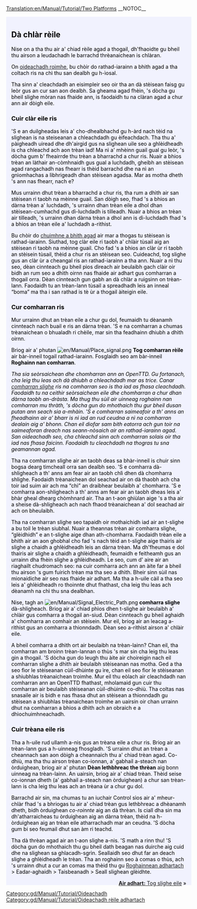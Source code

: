 [[Translation:en/Manual/Tutorial/Two Platforms]]
__NOTOC__

{{en/Manual/Tutorial/Tabs|3|1
|gd/Manual/Tutorial/Dà clàr rèile|1. Dà chlàr<!--
-->|gd/Manual/Tutorial/Dà shlighe rèile|2. Dà shlighe<!--
-->|gd/Manual/Tutorial/Lìonra bunasach|3. Lìonra bunasach}}
<div style="padding:.5em 1em 1em 1em; border-top:none; background-color:#f1f2fe; color:#000;">
{{gd/Manual/Tutorial/Oideachadh}}
== Dà chlàr rèile ==
Nise on a tha thu air a' chiad rèile agad a thogail, dh'fhaoidte gu bheil thu airson a leudachadh le barrachd thrèanaichean is chlàran.

On [[gd/Manual/Tutorial/Main Page|oideachadh roimhe]], bu chòir do rathad-iarainn a bhith agad  a tha coltach ris na chì thu san dealbh gu h-ìosal.
{{en/Manual/Phototable|[[File:gd/Manual/Tutorial/Tutorial single track.png]]|Dà stèisean, slighe-iarainn is trèan|none}}

Tha sinn a' cleachdadh an eisimpleir seo oir tha an dà stèisean faisg gu leòr gus an cur san aon dealbh. Sa gheama agad fhèin, 's dòcha gu bheil slighe mòran nas fhaide ann, is faodaidh tu na clàran agad a chur ann air dòigh eile.

=== Cuir clàr eile ris ===
'S e an duilgheadas leis a' cho-dhealbhachd gu h-àrd nach tèid na slighean is na steiseanan a chleachdadh gu èifeachdach. Tha thu a' pàigheadh uiread dhe dh'airgid gus na slighean uile seo a ghlèidheadh is cha chleachd ach aon trèan iad! Ma nì a' mhèinn guail gual gu leòr, 's dòcha gum b' fheairrde thu trèan a bharrachd a chur ris. Nuair a bhios trèan an làthair an-còmhnaidh gus gual a luchdadh, gheibh an stèisean agad rangachadh nas fhearr is thèid barrachd dhe na nì an gnìomhachas a lìbhrigeadh dhan stèisean agadsa. Mar as motha dheth 's ann nas fhearr, nach e?

Mus urrainn dhut trèan a bharrachd a chur ris, tha rum a dhìth air san stèisean ri taobh na mèinne guail. San dòigh seo, fhad 's a bhios an dàrna trèan a' luchdadh, 's urrainn dhan trèan eile a dhol dhan stèisean-cumhachd gus dì-luchdadh is tilleadh. Nuair a bhios an trèan air tilleadh, 's urrainn dhan dàrna trèan a dhol ann is dì-luchdadh fhad 's a bhios an trèan eile a' luchdadh a-rithist.

Bu chòir do [[gd/Manual/Tutorial/Trèanaichean|chuimhne a bhith agad]] air mar a thogas tu stèisean is rathad-iarainn. Siuthad, tog clàr eile ri taobh a' chlàir tùsail aig an stèisean ri taobh na mèinne guail. Cho fad 's a bhios an clàr ùr ri taobh an stèisein tùsail, thèid a chur ris an stèisean seo. Cuideachd, tog slighe gus an clàr ùr a cheangal ris an rathad-iarainn a tha ann. Nuair a nì thu seo, dèan cinnteach gu bheil pìos dìreach air beulaibh gach clàir oir bidh an rum seo a dhìth oirnn nas fhaide air adhart gus comharran a thogail orra. Dèan cinnteach gun gabh an dà chlàr a ruigsinn on trèan-lann. Faodaidh tu an trèan-lann tùsail a spreadhadh leis an inneal “boma” ma tha i san rathad is tè ùr a thogail àiteigin eile.

=== Cur comharran ris ===
Mur urrainn dhut an trèan eile a chur gu dol, feumaidh tu dèanamh cinnteach nach buail e ris an dàrna trèan. 'S e na comharran a chumas trèanaichean o bhualadh ri chèile, mar sin tha feadhainn dhiubh a dhìth oirnn.

Briog air a' phutan [[File:en/Manual/Place signal.png]] '''Tog comharran rèile''' air bàr-inneil togail rathad-iarainn. Fosglaidh seo am bàr-inneil '''Roghainn nan comharran'''.

''Tha sia seòrsaichean dhe chomharran ann an OpenTTD. Gu fortanach, cha leig thu leas ach dà dhiubh a chleachdadh mar as trice. Canar [[en/Manual/Signals|comharran slighe]] ris na comharran seo is tha iad as fhasa cleachdadh. Faodaidh tu na ceithir seòrsaichean eile dhe chomharran a chur dhan dàrna taobh an-dràsta. Ma thug thu sùil air uinneag roghainn nan comharran mu thràth, 's dòcha gun do mhothaich thu gur bheil dusan putan ann seach sia a-mhàin. 'S e comharran saimeafoir a th' anns an fheadhainn air a' bharr is nì iad an rud ceudna a nì na comharran dealain aig a' bhonn. Chan eil diofar sam bith eatorra ach gun toir na saimeaforan dreach nas seann-nòsaich air an rathad-iarainn agad. San oideachadh seo, cha chleachd sinn ach comharran solais oir tha iad nas fhasa faicinn. Faodaidh tu cleachdadh na thogras tu sna geamannan agad.''

{{en/Manual/Phototable|[[File:gd/Manual/Tutorial/Yapp signalgui.png]]|Comharran slighe|left}} Tha na comharran slighe air an taobh deas sa bhàr-inneil is chuir sinn bogsa dearg timcheall orra san dealbh seo. 'S e comharra  dà-shligheach a th' anns am fear air an taobh chlì dhen dà chomharra shlighe. Faodaidh trèanaichean dol seachad air on dà thaobh ach cha toir iad suim air ach ma “chì” an draibhear beulaibh a' chomharra. 'S e comharra aon-shligheach a th' anns am fear air an taobh dheas leis a' bhàr gheal dhearg chòmhnard air. Tha an t-aon ghiùlan aige 's a tha air a sheise dà-shligheach ach nach fhaod trèanaichean a' dol seachad air ach on bheulaibh.

Tha na comharran slighe seo tapaidh oir mothaichidh iad air an t-slighe a bu toil le trèan siubhal. Nuair a theannas trèan air comharra slighe, “glèidhidh” e an t-slighe aige dhan ath-chomharra. Faodaidh trèan eile a bhith air an aon ghobhal cho fad 's nach tèid an t-slighe aige thairis air slighe a chaidh a ghlèidheadh leis an dàrna trèan. Ma dh'fheumas e dol thairis air slighe a chaidh a ghlèidheadh, feumaidh e feitheamh gus an urrainn dha fhèin slighe a ghlèidheadh. Le seo, cum d' aire air an riaghailt chudromach seo: na cuir comharra ach ann an àite far a bheil thu airson 's gum fuirich trèan ma tha seo a dhìth. Bheir sinn sùil nas mionaidiche air seo nas fhaide air adhart. Ma tha a h-uile càil a tha seo leis a' ghlèidheadh ro thoinnte dhut fhathast, cha leig thu leas ach dèanamh na chì thu sna dealbhan.

Nise, tagh an [[File:en/Manual/Signal Electric Path.png]] '''comharra slighe''' dà-shligheach. Briog air a' chiad phìos dhen t-slighe air beulaibh a' chlàir gus comharra a thogail an-siud. Dèan cinnteach gu bheil aghaidh a' chomharra an comhair an stèisein. Mur eil, briog air an leacag a-rithist gus an comharra a thionndadh. Dèan seo a-rithist airson a' chlàir eile.

{{en/Manual/Phototable|[[File:gd/Manual/Tutorial/Tutorial two platforms.png]]|An dàrna chlàr le comharran slighe|none}}

A bheil comharra a dhìth ort air beulaibh na trèan-lainn? Chan eil, tha comharran am broinn trèan-lannan o thùs 's mar sin cha leig thu leas gin a thogail. 'S dòcha gun do leugh thu àite air choireigin nach eil comharran slighe a dhìth air beulaibh stèiseanan nas motha. Ged a tha seo fìor le stèiseanan cùil-dhùinte gu ìre, chan eil seo fìor le stèiseanan a shiubhlas trèanaichean troimhe. Mur eil thu eòlach air cleachdadh nan comharran ann an OpenTTD fhathast, mholamaid gun cuir thu comharran air beulaibh stèiseanan cùil-dhùinte co-dhiù. Tha coltas nas snasaile air is bidh e nas fhasa dhut an stèisean a thionndadh gu stèisean a shiubhlas trèanaichean troimhe an uairsin oir chan urrainn dhut na comharran a bhios a dhìth ach an obraich e a dhìochuimhneachadh.

=== Cuir trèana eile ris ===
Tha a h-uile rud ullamh a-nis gus an trèana eile a chur ris. Briog air an trèan-lann gus a h-uinneag fhosgladh. 'S urrainn dhut an trèan a cheannach san aon dòigh a cheannaich thu a' chiad trèan agad. Co-dhiù, ma tha thu airson trèan co-ionnan, a' gabhail a-steach nan òrduighean, briog air a' phutan '''Dèan lethbhreac the thrèan'''  aig bonn uinneag na trèan-lainn. An uairsin, briog air a' chiad trèan. Thèid seise co-ionnan dheth (a' gabhail a-steach nan òrduighean) a chur san trèan-lann is cha leig thu leas ach an trèana ùr a chur gu dol.

Barrachd air sin, ma chumas tu an iuchair Control sìos air a' mheur-chlàr fhad 's a bhriogas tu air a' chiad trèan gus lethbhreac a dhèanamh dheth, bidh òrduighean ''co-roinnte'' aig an dà thrèan. Is ciall dha sin ma dh'atharraicheas tu òrduighean aig an dàrna trèan, thèid na h-òrduighean aig an trèan eile atharrachadh mar an ceudna. 'S dòcha gum bi seo feumail dhut san àm ri teachd.

{{en/Manual/Phototable|[[File:gd/Manual/Tutorial/Tutorial two trains.png]]|Tha dà chlàr is dà chomharra slighe aig stèisean na mèinne|none}}

Tha dà thrèan agad air an t-aon slighe a-nis. 'S math a rinn thu!
'S dòcha gun do mhothaich thu gu bheil dath beagan nas duirche aig cuid dhe na slighean sa ghlacadh-sgrìn. Seallaidh seo dhut far an deach slighe a ghlèidheadh le trèan. Tha an roghainn seo à comas o thùs, ach 's urrainn dhut a cur an comas ma thèid thu gu [[en/Archive/Manual/Settings/Advanced Settings|Roghainnean adhartach]] > Eadar-aghaidh > Taisbeanadh > Seall slighean glèidhte.

<span style="float: right">[[gd/Manual/Tutorial/Dà shlighe rèile|'''Air adhart:''' Tog slighe eile]] &raquo;</span>
</div>
[[Category:gd/Manual/Tutorial/Oideachadh]]
[[Category:gd/Manual/Tutorial/Oideachadh rèile adhartach]]